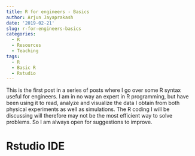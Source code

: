 ```yaml
---
title: R for engineers - Basics
author: Arjun Jayaprakash
date: '2019-02-21'
slug: r-for-engineers-basics
categories:
  - R
  - Resources
  - Teaching
tags:
  - R
  - Basic R
  - Rstudio
---
```


This is the first post in a series of posts where I go over some R syntax useful for engineers. I am in no way an expert in R programming, but have been using it to read, analyze and visualize the data I obtain from both physical experiments as well as simulations. The R coding I will be discussing will therefore may not be the most efficient way to solve problems. So I am always open for suggestions to improve.

# Rstudio IDE

